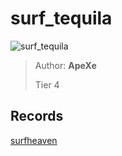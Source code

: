 
# surf_tequila

![surf_tequila](https://raw.githubusercontent.com/Sayt123/SurfMapPics/Maps-and-bonuses/csgo/surf_tequila.jpg)

> Author: **ApeXe**
>
> Tier 4

## Records

[surfheaven](https://surfheaven.eu/map/surf_tequila)
